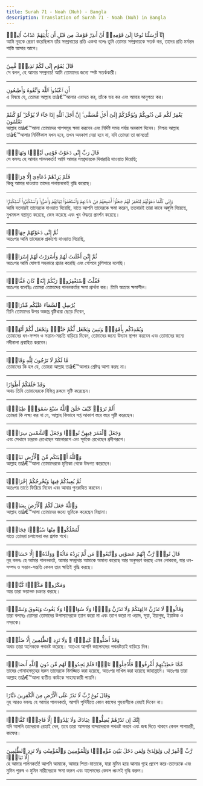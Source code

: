 ```yaml
---
title: Surah 71 - Noah (Nuh) - Bangla
description: Translation of Surah 71 - Noah (Nuh) in Bangla
---
```





<Aside type="quran" title="1">
إِنَّآ أَرْسَلْنَا نُوحًا إِلَىٰ قَوْمِهِۦٓ أَنْ أَنذِرْ قَوْمَكَ مِن قَبْلِ أَن يَأْتِيَهُمْ عَذَابٌ أَلِيمٌۭ
</Aside>

<Aside type="reference" title="1">
আমি নূহকে প্রেরণ করেছিলাম তাঁর সম্প্রদায়ের প্রতি একথা বলেঃ তুমি তোমার সম্প্রদায়কে সতর্ক কর, তাদের প্রতি মর্মন্তদ শাস্তি আসার আগে।
</Aside>

---

<Aside type="quran" title="2">
قَالَ يَٰقَوْمِ إِنِّى لَكُمْ نَذِيرٌۭ مُّبِينٌ
</Aside>

<Aside type="reference" title="2">
সে বলল, হে আমার সম্প্রদায়! আমি তোমাদের জন্যে স্পষ্ট সতর্ককারী।
</Aside>

---

<Aside type="quran" title="3">
أَنِ ٱعْبُدُوا۟ ٱللَّهَ وَٱتَّقُوهُ وَأَطِيعُونِ
</Aside>

<Aside type="reference" title="3">
এ বিষয়ে যে, তোমরা আল্লাহ তাâ€™আলার এবাদত কর, তাঁকে ভয় কর এবং আমার আনুগত্য কর।
</Aside>

---

<Aside type="quran" title="4">
يَغْفِرْ لَكُم مِّن ذُنُوبِكُمْ وَيُؤَخِّرْكُمْ إِلَىٰٓ أَجَلٍۢ مُّسَمًّى ۚ إِنَّ أَجَلَ ٱللَّهِ إِذَا جَآءَ لَا يُؤَخَّرُ ۖ لَوْ كُنتُمْ تَعْلَمُونَ
</Aside>

<Aside type="reference" title="4">
আল্লাহ তাâ€™আলা তোমাদের পাপসমূহ ক্ষমা করবেন এবং নির্দিষ্ট সময় পর্যন্ত অবকাশ দিবেন। নিশ্চয় আল্লাহ তাâ€™আলার নির্দিষ্টকাল যখন হবে, তখন অবকাশ দেয়া হবে না, যদি তোমরা তা জানতে!
</Aside>

---

<Aside type="quran" title="5">
قَالَ رَبِّ إِنِّى دَعَوْتُ قَوْمِى لَيْلًۭا وَنَهَارًۭا
</Aside>

<Aside type="reference" title="5">
সে বললঃ হে আমার পালনকর্তা! আমি আমার সম্প্রদায়কে দিবারাত্রি দাওয়াত দিয়েছি;
</Aside>

---

<Aside type="quran" title="6">
فَلَمْ يَزِدْهُمْ دُعَآءِىٓ إِلَّا فِرَارًۭا
</Aside>

<Aside type="reference" title="6">
কিন্তু আমার দাওয়াত তাদের পলায়নকেই বৃদ্ধি করেছে।
</Aside>

---

<Aside type="quran" title="7">
وَإِنِّى كُلَّمَا دَعَوْتُهُمْ لِتَغْفِرَ لَهُمْ جَعَلُوٓا۟ أَصَٰبِعَهُمْ فِىٓ ءَاذَانِهِمْ وَٱسْتَغْشَوْا۟ ثِيَابَهُمْ وَأَصَرُّوا۟ وَٱسْتَكْبَرُوا۟ ٱسْتِكْبَارًۭا
</Aside>

<Aside type="reference" title="7">
আমি যতবারই তাদেরকে দাওয়াত দিয়েছি, যাতে আপনি তাদেরকে ক্ষমা করেন, ততবারই তারা কানে অঙ্গুলি দিয়েছে, মুখমন্ডল বস্ত্রাবৃত করেছে, জেদ করেছে এবং খুব ঔদ্ধত্য প্রদর্শন করেছে।
</Aside>

---

<Aside type="quran" title="8">
ثُمَّ إِنِّى دَعَوْتُهُمْ جِهَارًۭا
</Aside>

<Aside type="reference" title="8">
অতঃপর আমি তাদেরকে প্রকাশ্যে দাওয়াত দিয়েছি,
</Aside>

---

<Aside type="quran" title="9">
ثُمَّ إِنِّىٓ أَعْلَنتُ لَهُمْ وَأَسْرَرْتُ لَهُمْ إِسْرَارًۭا
</Aside>

<Aside type="reference" title="9">
অতঃপর আমি ঘোষণা সহকারে প্রচার করেছি এবং গোপনে চুপিসারে বলেছি।
</Aside>

---

<Aside type="quran" title="10">
فَقُلْتُ ٱسْتَغْفِرُوا۟ رَبَّكُمْ إِنَّهُۥ كَانَ غَفَّارًۭا
</Aside>

<Aside type="reference" title="10">
অতঃপর বলেছিঃ তোমরা তোমাদের পালনকর্তার ক্ষমা প্রার্থনা কর। তিনি অত্যন্ত ক্ষমাশীল।
</Aside>

---

<Aside type="quran" title="11">
يُرْسِلِ ٱلسَّمَآءَ عَلَيْكُم مِّدْرَارًۭا
</Aside>

<Aside type="reference" title="11">
তিনি তোমাদের উপর অজস্র বৃষ্টিধারা ছেড়ে দিবেন,
</Aside>

---

<Aside type="quran" title="12">
وَيُمْدِدْكُم بِأَمْوَٰلٍۢ وَبَنِينَ وَيَجْعَل لَّكُمْ جَنَّٰتٍۢ وَيَجْعَل لَّكُمْ أَنْهَٰرًۭا
</Aside>

<Aside type="reference" title="12">
তোমাদের ধন-সম্পদ ও সন্তান-সন্ততি বাড়িয়ে দিবেন, তোমাদের জন্যে উদ্যান স্থাপন করবেন এবং তোমাদের জন্যে নদীনালা প্রবাহিত করবেন।
</Aside>

---

<Aside type="quran" title="13">
مَّا لَكُمْ لَا تَرْجُونَ لِلَّهِ وَقَارًۭا
</Aside>

<Aside type="reference" title="13">
তোমাদের কি হল যে, তোমরা আল্লাহ তাâ€™আলার শ্রেষ্টত্ব আশা করছ না।
</Aside>

---

<Aside type="quran" title="14">
وَقَدْ خَلَقَكُمْ أَطْوَارًا
</Aside>

<Aside type="reference" title="14">
অথচ তিনি তোমাদেরকে বিভিন্ন রকমে সৃষ্টি করেছেন।
</Aside>

---

<Aside type="quran" title="15">
أَلَمْ تَرَوْا۟ كَيْفَ خَلَقَ ٱللَّهُ سَبْعَ سَمَٰوَٰتٍۢ طِبَاقًۭا
</Aside>

<Aside type="reference" title="15">
তোমরা কি লক্ষ্য কর না যে, আল্লাহ কিভাবে সপ্ত আকাশ স্তরে স্তরে সৃষ্টি করেছেন।
</Aside>

---

<Aside type="quran" title="16">
وَجَعَلَ ٱلْقَمَرَ فِيهِنَّ نُورًۭا وَجَعَلَ ٱلشَّمْسَ سِرَاجًۭا
</Aside>

<Aside type="reference" title="16">
এবং সেখানে চন্দ্রকে রেখেছেন আলোরূপে এবং সূর্যকে রেখেছেন প্রদীপরূপে।
</Aside>

---

<Aside type="quran" title="17">
وَٱللَّهُ أَنۢبَتَكُم مِّنَ ٱلْأَرْضِ نَبَاتًۭا
</Aside>

<Aside type="reference" title="17">
আল্লাহ তাâ€™আলা তোমাদেরকে মৃত্তিকা থেকে উদগত করেছেন।
</Aside>

---

<Aside type="quran" title="18">
ثُمَّ يُعِيدُكُمْ فِيهَا وَيُخْرِجُكُمْ إِخْرَاجًۭا
</Aside>

<Aside type="reference" title="18">
অতঃপর তাতে ফিরিয়ে নিবেন এবং আবার পুনরুত্থিত করবেন।
</Aside>

---

<Aside type="quran" title="19">
وَٱللَّهُ جَعَلَ لَكُمُ ٱلْأَرْضَ بِسَاطًۭا
</Aside>

<Aside type="reference" title="19">
আল্লাহ তাâ€™আলা তোমাদের জন্যে ভূমিকে করেছেন বিছানা।
</Aside>

---

<Aside type="quran" title="20">
لِّتَسْلُكُوا۟ مِنْهَا سُبُلًۭا فِجَاجًۭا
</Aside>

<Aside type="reference" title="20">
যাতে তোমরা চলাফেরা কর প্রশস্ত পথে।
</Aside>

---

<Aside type="quran" title="21">
قَالَ نُوحٌۭ رَّبِّ إِنَّهُمْ عَصَوْنِى وَٱتَّبَعُوا۟ مَن لَّمْ يَزِدْهُ مَالُهُۥ وَوَلَدُهُۥٓ إِلَّا خَسَارًۭا
</Aside>

<Aside type="reference" title="21">
নূহ বললঃ হে আমার পালনকর্তা, আমার সম্প্রদায় আমাকে অমান্য করেছে আর অনুসরণ করছে এমন লোককে, যার ধন-সম্পদ ও সন্তান-সন্ততি কেবল তার ক্ষতিই বৃদ্ধি করছে।
</Aside>

---

<Aside type="quran" title="22">
وَمَكَرُوا۟ مَكْرًۭا كُبَّارًۭا
</Aside>

<Aside type="reference" title="22">
আর তারা ভয়ানক চক্রান্ত করছে।
</Aside>

---

<Aside type="quran" title="23">
وَقَالُوا۟ لَا تَذَرُنَّ ءَالِهَتَكُمْ وَلَا تَذَرُنَّ وَدًّۭا وَلَا سُوَاعًۭا وَلَا يَغُوثَ وَيَعُوقَ وَنَسْرًۭا
</Aside>

<Aside type="reference" title="23">
তারা বলছেঃ তোমরা তোমাদের উপাস্যদেরকে ত্যাগ করো না এবং ত্যাগ করো না ওয়াদ, সূয়া, ইয়াগুছ, ইয়াউক ও নসরকে।
</Aside>

---

<Aside type="quran" title="24">
وَقَدْ أَضَلُّوا۟ كَثِيرًۭا ۖ وَلَا تَزِدِ ٱلظَّٰلِمِينَ إِلَّا ضَلَٰلًۭا
</Aside>

<Aside type="reference" title="24">
অথচ তারা অনেককে পথভ্রষ্ট করেছে। অতএব আপনি জালেমদের পথভ্রষ্টতাই বাড়িয়ে দিন।
</Aside>

---

<Aside type="quran" title="25">
مِّمَّا خَطِيٓـَٰٔتِهِمْ أُغْرِقُوا۟ فَأُدْخِلُوا۟ نَارًۭا فَلَمْ يَجِدُوا۟ لَهُم مِّن دُونِ ٱللَّهِ أَنصَارًۭا
</Aside>

<Aside type="reference" title="25">
তাদের গোনাহসমূহের দরুন তাদেরকে নিমজ্জিত করা হয়েছে, অতঃপর দাখিল করা হয়েছে জাহান্নামে। অতঃপর তারা আল্লাহ তাâ€™আলা ব্যতীত কাউকে সাহায্যকারী পায়নি।
</Aside>

---

<Aside type="quran" title="26">
وَقَالَ نُوحٌۭ رَّبِّ لَا تَذَرْ عَلَى ٱلْأَرْضِ مِنَ ٱلْكَٰفِرِينَ دَيَّارًا
</Aside>

<Aside type="reference" title="26">
নূহ আরও বললঃ হে আমার পালনকর্তা, আপনি পৃথিবীতে কোন কাফের গৃহবাসীকে রেহাই দিবেন না।
</Aside>

---

<Aside type="quran" title="27">
إِنَّكَ إِن تَذَرْهُمْ يُضِلُّوا۟ عِبَادَكَ وَلَا يَلِدُوٓا۟ إِلَّا فَاجِرًۭا كَفَّارًۭا
</Aside>

<Aside type="reference" title="27">
যদি আপনি তাদেরকে রেহাই দেন, তবে তারা আপনার বান্দাদেরকে পথভ্রষ্ট করবে এবং জন্ম দিতে থাকবে কেবল পাপাচারী, কাফের।
</Aside>

---

<Aside type="quran" title="28">
رَّبِّ ٱغْفِرْ لِى وَلِوَٰلِدَىَّ وَلِمَن دَخَلَ بَيْتِىَ مُؤْمِنًۭا وَلِلْمُؤْمِنِينَ وَٱلْمُؤْمِنَٰتِ وَلَا تَزِدِ ٱلظَّٰلِمِينَ إِلَّا تَبَارًۢا
</Aside>

<Aside type="reference" title="28">
হে আমার পালনকর্তা! আপনি আমাকে, আমার পিতা-মাতাকে, যারা মুমিন হয়ে আমার গৃহে প্রবেশ করে-তাদেরকে এবং মুমিন পুরুষ ও মুমিন নারীদেরকে ক্ষমা করুন এবং যালেমদের কেবল ধ্বংসই বৃদ্ধি করুন।
</Aside>

---
